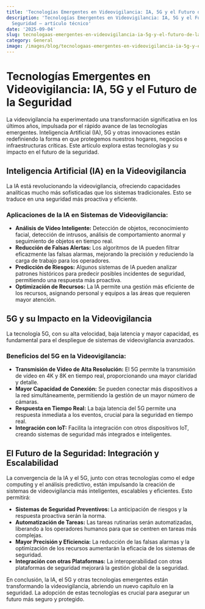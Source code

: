 ```yaml
---
title: 'Tecnologías Emergentes en Videovigilancia: IA, 5G y el Futuro de la Seguridad'
description: 'Tecnologías Emergentes en Videovigilancia: IA, 5G y el Futuro de la
  Seguridad — artículo técnico'
date: '2025-09-04'
slug: tecnologaas-emergentes-en-videovigilancia-ia-5g-y-el-futuro-de-la-seguridad
category: General
image: /images/blog/tecnologaas-emergentes-en-videovigilancia-ia-5g-y-el-futuro-de-la-seguridad/tecnologaas-emergentes-en-videovigilancia-ia-5g-y-el-futuro-de-la-seguridad-hero-001.webp
---
```


# Tecnologías Emergentes en Videovigilancia: IA, 5G y el Futuro de la Seguridad

La videovigilancia ha experimentado una transformación significativa en los últimos años, impulsada por el rápido avance de las tecnologías emergentes.  Inteligencia Artificial (IA), 5G y otras innovaciones están redefiniendo la forma en que protegemos nuestros hogares, negocios e infraestructuras críticas. Este artículo explora estas tecnologías y su impacto en el futuro de la seguridad.

## Inteligencia Artificial (IA) en la Videovigilancia

La IA está revolucionando la videovigilancia, ofreciendo capacidades analíticas mucho más sofisticadas que los sistemas tradicionales.  Esto se traduce en una seguridad más proactiva y eficiente.

### Aplicaciones de la IA en Sistemas de Videovigilancia:

* **Análisis de Vídeo Inteligente:** Detección de objetos, reconocimiento facial,  detección de intrusos, análisis de comportamiento anormal y  seguimiento de objetos en tiempo real.
* **Reducción de Falsas Alertas:** Los algoritmos de IA pueden filtrar eficazmente las falsas alarmas, mejorando la precisión y reduciendo la carga de trabajo para los operadores.
* **Predicción de Riesgos:**  Algunos sistemas de IA pueden analizar patrones históricos para predecir posibles incidentes de seguridad, permitiendo una respuesta más proactiva.
* **Optimización de Recursos:** La IA permite una gestión más eficiente de los recursos, asignando personal y equipos a las áreas que requieren mayor atención.


## 5G y su Impacto en la Videovigilancia

La tecnología 5G, con su alta velocidad, baja latencia y mayor capacidad, es fundamental para el despliegue de sistemas de videovigilancia avanzados.

### Beneficios del 5G en la Videovigilancia:

* **Transmisión de Vídeo de Alta Resolución:**  El 5G permite la transmisión de vídeo en 4K y 8K en tiempo real, proporcionando una mayor claridad y detalle.
* **Mayor Capacidad de Conexión:** Se pueden conectar más dispositivos a la red simultáneamente, permitiendo la gestión de un mayor número de cámaras.
* **Respuesta en Tiempo Real:** La baja latencia del 5G permite una respuesta inmediata a los eventos, crucial para la seguridad en tiempo real.
* **Integración con IoT:** Facilita la integración con otros dispositivos IoT, creando sistemas de seguridad más integrados e inteligentes.


## El Futuro de la Seguridad: Integración y  Escalabilidad

La convergencia de la IA y el 5G, junto con otras tecnologías como el edge computing y el análisis predictivo,  están impulsando la creación de sistemas de videovigilancia más inteligentes, escalables y eficientes.  Esto permitirá:

* **Sistemas de Seguridad Preventivos:**  La anticipación de riesgos y la respuesta proactiva serán la norma.
* **Automatización de Tareas:**  Las tareas rutinarias serán automatizadas, liberando a los operadores humanos para que se centren en tareas más complejas.
* **Mayor Precisión y Eficiencia:**  La reducción de las falsas alarmas y la optimización de los recursos aumentarán la eficacia de los sistemas de seguridad.
* **Integración con otras Plataformas:** La interoperabilidad con otras plataformas de seguridad mejorará la gestión global de la seguridad.


En conclusión, la IA, el 5G y otras tecnologías emergentes están transformando la videovigilancia,  abriendo un nuevo capítulo en la seguridad.  La adopción de estas tecnologías es crucial para asegurar un futuro más seguro y protegido.
